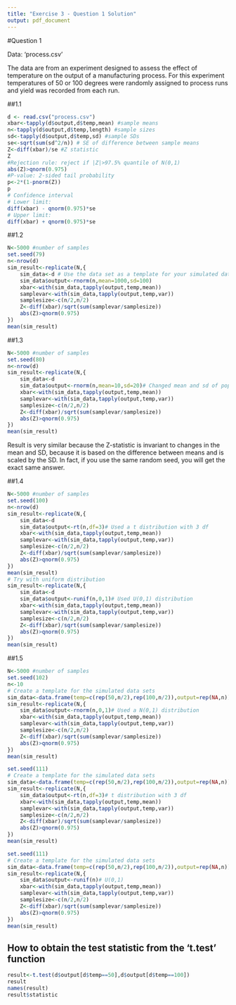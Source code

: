 ```yaml
---
title: "Exercise 3 - Question 1 Solution"
output: pdf_document
---
```


#Question 1

Data: ‘process.csv’

The data are from an experiment designed to assess the effect of temperature on the output of a manufacturing process. For this experiment temperatures of 50 or 100 degrees were randomly assigned to process runs and yield was recorded from each run.

##1.1

```r
d <- read.csv("process.csv")
xbar<-tapply(d$output,d$temp,mean) #sample means
n<-tapply(d$output,d$temp,length) #sample sizes
sd<-tapply(d$output,d$temp,sd) #sample SDs
se<-sqrt(sum(sd^2/n)) # SE of difference between sample means
Z<-diff(xbar)/se #Z statistic
Z
#Rejection rule: reject if |Z|>97.5% quantile of N(0,1)
abs(Z)>qnorm(0.975)
#P-value: 2-sided tail probability
p<-2*(1-pnorm(Z))
p
# Confidence interval
# Lower limit:
diff(xbar) - qnorm(0.975)*se
# Upper limit:
diff(xbar) + qnorm(0.975)*se
```

##1.2

```r
N<-5000 #number of samples
set.seed(79)
n<-nrow(d)
sim_result<-replicate(N,{
    sim_data<-d # Use the data set as a template for your simulated data sets
    sim_data$output<-rnorm(n,mean=1000,sd=100)
    xbar<-with(sim_data,tapply(output,temp,mean))
    samplevar<-with(sim_data,tapply(output,temp,var))
    samplesize<-c(n/2,n/2)
    Z<-diff(xbar)/sqrt(sum(samplevar/samplesize))
    abs(Z)>qnorm(0.975)
})
mean(sim_result)
```

##1.3

```r
N<-5000 #number of samples
set.seed(80)
n<-nrow(d)
sim_result<-replicate(N,{
    sim_data<-d
    sim_data$output<-rnorm(n,mean=10,sd=20)# Changed mean and sd of population
    xbar<-with(sim_data,tapply(output,temp,mean))
    samplevar<-with(sim_data,tapply(output,temp,var))
    samplesize<-c(n/2,n/2)
    Z<-diff(xbar)/sqrt(sum(samplevar/samplesize))
    abs(Z)>qnorm(0.975)
})
mean(sim_result)
```

Result is very similar because the Z-statistic is invariant to changes in the mean and SD, because it is based on the difference between means and is scaled by the SD. In fact, if you use the same random seed, you will get the exact same answer.

##1.4

```r
N<-5000 #number of samples
set.seed(100)
n<-nrow(d)
sim_result<-replicate(N,{
    sim_data<-d
    sim_data$output<-rt(n,df=3)# Used a t distribution with 3 df
    xbar<-with(sim_data,tapply(output,temp,mean))
    samplevar<-with(sim_data,tapply(output,temp,var))
    samplesize<-c(n/2,n/2)
    Z<-diff(xbar)/sqrt(sum(samplevar/samplesize))
    abs(Z)>qnorm(0.975)
})
mean(sim_result)
# Try with uniform distribution
sim_result<-replicate(N,{
    sim_data<-d
    sim_data$output<-runif(n,0,1)# Used U(0,1) distribution
    xbar<-with(sim_data,tapply(output,temp,mean))
    samplevar<-with(sim_data,tapply(output,temp,var))
    samplesize<-c(n/2,n/2)
    Z<-diff(xbar)/sqrt(sum(samplevar/samplesize))
    abs(Z)>qnorm(0.975)
})
mean(sim_result)
```

##1.5

```r
N<-5000 #number of samples
set.seed(102)
n<-10
# Create a template for the simulated data sets
sim_data<-data.frame(temp=c(rep(50,n/2),rep(100,n/2)),output=rep(NA,n))
sim_result<-replicate(N,{
    sim_data$output<-rnorm(n,0,1)# Used a N(0,1) distribution
    xbar<-with(sim_data,tapply(output,temp,mean))
    samplevar<-with(sim_data,tapply(output,temp,var))
    samplesize<-c(n/2,n/2)
    Z<-diff(xbar)/sqrt(sum(samplevar/samplesize))
    abs(Z)>qnorm(0.975)
})
mean(sim_result)
```

```r
set.seed(111)
# Create a template for the simulated data sets
sim_data<-data.frame(temp=c(rep(50,n/2),rep(100,n/2)),output=rep(NA,n))
sim_result<-replicate(N,{
    sim_data$output<-rt(n,df=3)# t distribution with 3 df
    xbar<-with(sim_data,tapply(output,temp,mean))
    samplevar<-with(sim_data,tapply(output,temp,var))
    samplesize<-c(n/2,n/2)
    Z<-diff(xbar)/sqrt(sum(samplevar/samplesize))
    abs(Z)>qnorm(0.975)
})
mean(sim_result)
```

```r
set.seed(111)
# Create a template for the simulated data sets
sim_data<-data.frame(temp=c(rep(50,n/2),rep(100,n/2)),output=rep(NA,n))
sim_result<-replicate(N,{
    sim_data$output<-runif(n)# U(0,1)
    xbar<-with(sim_data,tapply(output,temp,mean))
    samplevar<-with(sim_data,tapply(output,temp,var))
    samplesize<-c(n/2,n/2)
    Z<-diff(xbar)/sqrt(sum(samplevar/samplesize))
    abs(Z)>qnorm(0.975)
})
mean(sim_result)
```

## How to obtain the test statistic from the 't.test' function

```r
result<-t.test(d$output[d$temp==50],d$output[d$temp==100])
result
names(result)
result$statistic
```
